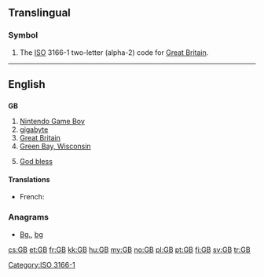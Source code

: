 ==Translingual==

===Symbol===
{{head|mul|symbol}}

# The [[ISO]] 3166-1 two-letter (alpha-2) code for [[Great Britain]].

[[Category:ISO 3166-1]]

----

==English==

==={{initialism}}===
'''GB'''

# [[w:Nintendo Game Boy|Nintendo Game Boy]]
# [[gigabyte]]
# [[Great Britain]]
# [[w:Green Bay, Wisconsin|Green Bay, Wisconsin]]
# {{internet slang}} [[God bless you|God bless]]

====Translations====
{{trans-top|gigabyte}}
* French: {{t+|fr|Go}}
{{trans-mid}}
{{trans-bottom}}

===Anagrams===
* [[Bg.#English|Bg.]], [[bg#English|bg]]

[[cs:GB]]
[[et:GB]]
[[fr:GB]]
[[kk:GB]]
[[hu:GB]]
[[my:GB]]
[[no:GB]]
[[pl:GB]]
[[pt:GB]]
[[fi:GB]]
[[sv:GB]]
[[tr:GB]]